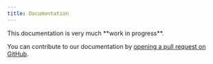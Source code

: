 ```yaml
---
title: Documentation
---
```



<Aside type="caution">
  This documentation is very much **work in progress**.
</Aside>

You can contribute to our documentation by [opening a pull request on GitHub](https://github.com/AerynOS/dotdev).
